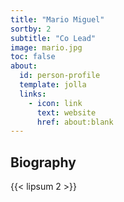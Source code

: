 ```yaml
---
title: "Mario Miguel"
sortby: 2
subtitle: "Co Lead"
image: mario.jpg
toc: false
about:
  id: person-profile
  template: jolla
  links:
    - icon: link
      text: website
      href: about:blank
---
```



:::{#person-profile}

## Biography

{{< lipsum 2 >}}

:::